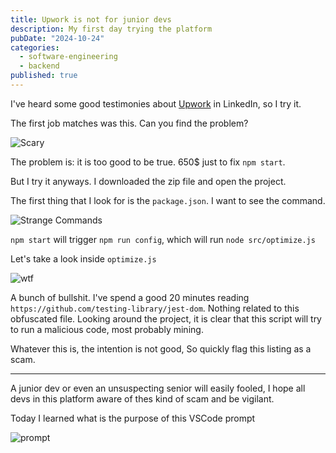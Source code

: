 ```yaml
---
title: Upwork is not for junior devs
description: My first day trying the platform
pubDate: "2024-10-24"
categories:
  - software-engineering
  - backend
published: true
---
```


I've heard some good testimonies about [Upwork](https://www.upwork.com/nx/find-work/best-matches) in LinkedIn, so I try it.

The first job matches was this. Can you find the problem?

![Scary](/blog_assets/20241024_174728_upwork_is_not_for_junior_dev.md/scary.png)

The problem is: it is too good to be true. 650$ just to fix `npm start`.

But I try it anyways. I downloaded the zip file and open the project.

The first thing that I look for is the `package.json`. I want to see the command.

![Strange Commands](/blog_assets/20241024_174728_upwork_is_not_for_junior_dev.md/package.png)

`npm start` will trigger `npm run config`, which will run `node src/optimize.js`

Let's take a look inside `optimize.js`

![wtf](/blog_assets/20241024_174728_upwork_is_not_for_junior_dev.md/bs.png)

A bunch of bullshit. I've spend a good 20 minutes reading `https://github.com/testing-library/jest-dom`. Nothing related to this obfuscated file. Looking around the project, it is clear that this script will try to run a malicious code, most probably mining.

Whatever this is, the intention is not good, So quickly flag this listing as a scam.

---

A junior dev or even an unsuspecting senior will easily fooled, I hope all devs in this platform aware of thes kind of scam and be vigilant.

Today I learned what is the purpose of this VSCode prompt

![prompt](/blog_assets/20241024_174728_upwork_is_not_for_junior_dev.md/1.png)
